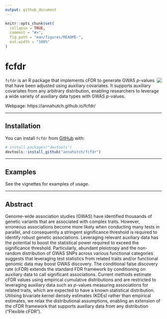 ```yaml
---
output: github_document
---
```


<!-- README.md is generated from README.Rmd. Please edit that file -->

```r
knitr::opts_chunk$set(
  collapse = TRUE,
  comment = "#>",
  fig.path = "man/figures/README-",
  out.width = "100%"
)
```

# fcfdr

<img src="man/figures/logo.png" align="right" />

`fcfdr` is an R package that implements cFDR to generate GWAS $p$-values that have been adjusted using auxiliary covariates. It supports auxiliary covariates from any arbitrary distribution, enabling researchers to leverage a wide variety of auxiliary data types with GWAS $p$-values. 

Webpage: https://annahutch.github.io/fcfdr/

---

## Installation

You can install `fcfdr` from [GitHub](https://github.com/) with:

``` r
# install.packages("devtools")
devtools::install_github("annahutch/fcfdr")
```

---

## Examples

See the vignettes for examples of usage.

---

## Abstract

Genome-wide association studies (GWAS) have identified thousands of genetic variants that are associated with complex traits. However, erroneous associations become more likely when conducting many tests in parallel, and consequently a stringent significance threshold is required to identify robust genetic associations. Leveraging relevant auxiliary data has the potential to boost the statistical power required to exceed the significance threshold. Particularly, abundant pleiotropy and the non-random distribution of GWAS SNPs across various functional categories suggests that leveraging test statistics from related traits and/or functional genomic data may boost GWAS discovery. The conditional false discovery rate (cFDR) extends the standard FDR framework by conditioning on auxiliary data to call significant associations. Current methods estimate cFDR values using empirical cumulative distributions and are restricted to leveraging auxiliary data such as $p$-values measuring associations for related traits, which are expected to have a known statistical distribution. Utilising bivariate kernel density estimates (KDEs) rather than empirical estimates, we relax the distributional assumptions, enabling an extension of the cFDR framework that supports auxiliary data from any distribution (“Flexible cFDR”). 
